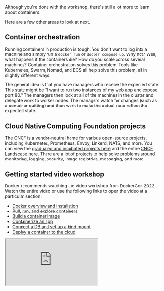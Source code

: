 Although you're done with the workshop, there's still a lot more to learn about containers.

Here are a few other areas to look at next.

## Container orchestration

Running containers in production is tough. You don't want to log into a machine and simply run a
`docker run` or `docker compose up`. Why not? Well, what happens if the containers die? How do you
scale across several machines? Container orchestration solves this problem. Tools like Kubernetes,
Swarm, Nomad, and ECS all help solve this problem, all in slightly different ways.

The general idea is that you have managers who receive the expected state. This state might be
"I want to run two instances of my web app and expose port 80." The managers then look at all of the
machines in the cluster and delegate work to worker nodes. The managers watch for changes (such as
a container quitting) and then work to make the actual state reflect the expected state.

## Cloud Native Computing Foundation projects

The CNCF is a vendor-neutral home for various open-source projects, including Kubernetes, Prometheus, 
Envoy, Linkerd, NATS, and more. You can view the [graduated and incubated projects here](https://www.cncf.io/projects/)
and the entire [CNCF Landscape here](https://landscape.cncf.io/). There are a lot of projects to help
solve problems around monitoring, logging, security, image registries, messaging, and more.

## Getting started video workshop

Docker recommends watching the video workshop from DockerCon 2022. Watch the entire video or use the following links to open the video at a particular section.

* [Docker overview and installation](https://youtu.be/gAGEar5HQoU)
* [Pull, run, and explore containers](https://youtu.be/gAGEar5HQoU?t=1400)
* [Build a container image](https://youtu.be/gAGEar5HQoU?t=3185)
* [Containerize an app](https://youtu.be/gAGEar5HQoU?t=4683)
* [Connect a DB and set up a bind mount](https://youtu.be/gAGEar5HQoU?t=6305)
* [Deploy a container to the cloud](https://youtu.be/gAGEar5HQoU?t=8280)

<iframe
  src="https://www.youtube-nocookie.com/embed/gAGEar5HQoU"
/>

## Creating a container from scratch

If you'd like to see how containers are built from scratch, Liz Rice from Aqua Security has a fantastic talk in which she creates a container from scratch in Go. While the talk does not go into networking, using images for the filesystem, and other advanced topics, it gives a deep dive into how things are working.

<iframe
  src="https://www.youtube-nocookie.com/embed/8fi7uSYlOdc"
/>

## Language-specific guides

If you are looking for information on how to containerize an application using your favorite language, see the [Language-specific guides](https://docs.docker.com/guides/language/).
